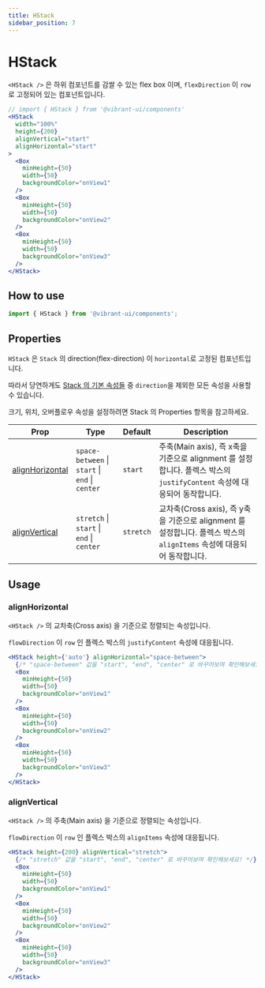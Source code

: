 ```yaml
---
title: HStack
sidebar_position: 7
---
```


# HStack

`<HStack />` 은 하위 컴포넌트를 감쌀 수 있는 flex box 이며, `flexDirection` 이 `row` 로 고정되어 있는 컴포넌트입니다.

```jsx live
// import { HStack } from '@vibrant-ui/components'
<HStack
  width="100%"
  height={200}
  alignVertical="start"
  alignHorizontal="start"
>
  <Box
    minHeight={50}
    width={50}
    backgroundColor="onView1"
  />
  <Box
    minHeight={50}
    width={50}
    backgroundColor="onView2"
  />
  <Box
    minHeight={50}
    width={50}
    backgroundColor="onView3"
  />
</HStack>
```

## How to use

```jsx
import { HStack } from '@vibrant-ui/components';
```

## Properties

`HStack` 은 `Stack` 의 direction(flex-direction) 이 `horizontal`로 고정된 컴포넌트입니다.

따라서 당연하게도 [Stack 의 기본 속성들](../vibrant-component/stack/#properties) 중 `direction`을 제외한 모든 속성을 사용할 수 있습니다.

크기, 위치, 오버플로우 속성을 설정하려면 Stack 의 Properties 항목을 참고하세요.

| Prop                                | Type                                            | Default   | Description                                                                                                            |
| ----------------------------------- | ----------------------------------------------- | --------- | ---------------------------------------------------------------------------------------------------------------------- |
| [alignHorizontal](#alignHorizontal) | `space-between` \| `start` \| `end` \| `center` | `start`   | 주축(Main axis), 즉 x축을 기준으로 alignment 를 설정합니다. 플렉스 박스의 `justifyContent` 속성에 대응되어 동작합니다. |
| [alignVertical](#alignVertical)     | `stretch` \| `start` \| `end` \| `center`       | `stretch` | 교차축(Cross axis), 즉 y축을 기준으로 alignment 를 설정합니다. 플렉스 박스의 `alignItems` 속성에 대응되어 동작합니다.  |

## Usage

### alignHorizontal

`<HStack />` 의 교차축(Cross axis) 을 기준으로 정렬되는 속성입니다.

`flowDirection` 이 `row` 인 플렉스 박스의 `justifyContent` 속성에 대응됩니다.

```jsx live
<HStack height={'auto'} alignHorizontal="space-between">
  {/* "space-between" 값을 "start", "end", "center" 로 바꾸어보며 확인해보세요! */}
  <Box
    minHeight={50}
    width={50}
    backgroundColor="onView1"
  />
  <Box
    minHeight={50}
    width={50}
    backgroundColor="onView2"
  />
  <Box
    minHeight={50}
    width={50}
    backgroundColor="onView3"
  />
</HStack>
```

### alignVertical

`<HStack />` 의 주축(Main axis) 을 기준으로 정렬되는 속성입니다.

`flowDirection` 이 `row` 인 플렉스 박스의 `alignItems` 속성에 대응됩니다.

```jsx live
<HStack height={200} alignVertical="stretch">
  {/* "stretch" 값을 "start", "end", "center" 로 바꾸어보며 확인해보세요! */}
  <Box
    minHeight={50}
    width={50}
    backgroundColor="onView1"
  />
  <Box
    minHeight={50}
    width={50}
    backgroundColor="onView2"
  />
  <Box
    minHeight={50}
    width={50}
    backgroundColor="onView3"
  />
</HStack>
```
